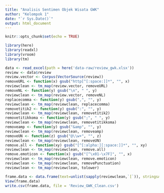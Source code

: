 ```yaml
---
title: "Analisis Sentimen Objek Wisata GWK"
author: "Kelompok 1"
date: "`r Sys.Date()`"
output: html_document
---
```


```r
knitr::opts_chunk$set(echo = TRUE)
```

```r
library(here)
library(readxl)
library(vroom)
library(tm)
```
```r
data <- read_excel(path = here('data-raw/review_gwk.xlsx'))
review <- data$review
review.vector <- Corpus(VectorSource(review))
removeURL <- function(x) gsub("http[^[:space:]]*", "", x)
reviewclean <- tm_map(review.vector, removeURL)
removeNL <- function(y) gsub("\n", " ", y)
reviewclean <- tm_map(review.vector, removeNL)
replacecomma <- function(y) gsub(",", "", y)
reviewclean <- tm_map(reviewclean, replacecomma)
removetitik2 <- function(y) gsub(":", "", y)
reviewclean <- tm_map(reviewclean, removetitik2)
removetitikkoma <- function(y) gsub(";", " ", y)
reviewclean <- tm_map(reviewclean, removetitikkoma)
removeamp <- function(y) gsub("&amp", "", y)
reviewclean <- tm_map(reviewclean, removeamp)
removeUN <- function(z) gsub("@\\w+", "", z)
reviewclean <- tm_map(reviewclean, removeUN)
remove.all <- function(xy) gsub("[^[:alpha:][:space:]]*", "", xy)
reviewclean <- tm_map(reviewclean, remove.all)
remove.emoticon <- function(x) gsub("[^\x01-\x7F]", "", x)
reviewclean <- tm_map(reviewclean, remove.emoticon)
reviewclean <- tm_map(reviewclean, removePunctuation)
reviewclean <- tm_map(reviewclean, tolower)

frame.data <- data.frame(text=unlist(sapply(reviewclean,`[`)), stringsAsFactors = F)
View(frame.data)
write.csv(frame.data, file = 'Review_GWK_Clean.csv')

```